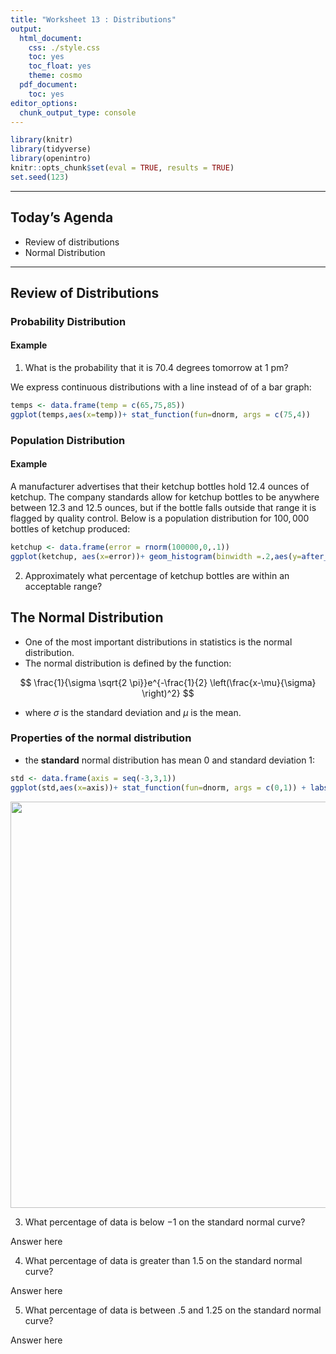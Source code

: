 ```yaml
---
title: "Worksheet 13 : Distributions"
output:
  html_document:
    css: ./style.css
    toc: yes
    toc_float: yes
    theme: cosmo
  pdf_document:
    toc: yes
editor_options:
  chunk_output_type: console
---
```

  
```r
library(knitr)
library(tidyverse)
library(openintro)
knitr::opts_chunk$set(eval = TRUE, results = TRUE)
set.seed(123)
```

---
  
## Today's Agenda
- Review of distributions
- Normal Distribution


---


## Review of Distributions

### Probability Distribution


#### Example

1. What is the probability that it is $70.4$ degrees tomorrow at $1$ pm?

<div>
:::{#answer}


:::
</div>

We express continuous distributions with a line instead of of a bar graph:

```r
temps <- data.frame(temp = c(65,75,85))
ggplot(temps,aes(x=temp))+ stat_function(fun=dnorm, args = c(75,4))
```


### Population Distribution


#### Example

A manufacturer advertises that their ketchup bottles hold $12.4$ ounces of ketchup. The company standards allow for ketchup bottles to be anywhere between $12.3$ and $12.5$ ounces, but if the bottle falls outside that range it is flagged by quality control. Below is a population distribution for $100,000$ bottles of ketchup produced:

```r
ketchup <- data.frame(error = rnorm(100000,0,.1))
ggplot(ketchup, aes(x=error))+ geom_histogram(binwidth =.2,aes(y=after_stat(density))) + scale_x_continuous(breaks=seq(-.5,.5,.1))
```

2. Approximately what percentage of ketchup bottles are within an acceptable range?

<div>
:::{#answer}


:::
</div>



## The Normal Distribution

+ One of the most important distributions in statistics is the normal distribution.
+ The normal distribution is defined by the function: 

$$ \frac{1}{\sigma \sqrt{2 \pi}}e^{-\frac{1}{2} \left(\frac{x-\mu}{\sigma} \right)^2} $$

+ where $\sigma$ is the standard deviation and $\mu$ is the mean.



### Properties of the normal distribution


+ the **standard** normal distribution has mean $0$ and standard deviation $1$:

```r
std <- data.frame(axis = seq(-3,3,1))
ggplot(std,aes(x=axis))+ stat_function(fun=dnorm, args = c(0,1)) + labs(x="Standard Normal Curve N(0,1)")
```


<center>
<img src="./normal.png" width="650"/>
</center>


3. What percentage of data is below $-1$ on the standard normal curve?

<div>
:::{#answer}

Answer here

:::
</div>

4. What percentage of data is greater than $1.5$ on the standard normal curve?

<div>
:::{#answer}

Answer here

:::
</div>

5. What percentage of data is between $.5$ and $1.25$ on the standard normal curve?

<div>
:::{#answer}

Answer here

:::
</div>